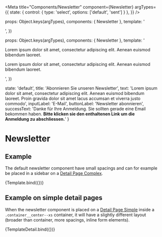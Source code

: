 
<Meta
  title="Components/Newsletter"
  component={Newsletter}
  argTypes={{
    state: { control: { type: 'select', options: ['default', 'sent'] } },
  }} />

  props: Object.keys(argTypes),
  components: { Newsletter },
  template: '<main><Newsletter :state="state" :title="title" :text="text" :input-label="inputLabel" :button-label="buttonLabel" :success-text="successText"/></main>',
})

  props: Object.keys(argTypes),
  components: { Newsletter },
  template: '<main><div class="container container--grid gap--responsive"><div class="container__center--xs vertical-spacing"><p>Lorem ipsum dolor sit amet, consectetur adipiscing elit. Aenean euismod bibendum laoreet.</p><Newsletter :state="state" :title="title" :text="text" :input-label="inputLabel" :button-label="buttonLabel" :success-text="successText"/><p>Lorem ipsum dolor sit amet, consectetur adipiscing elit. Aenean euismod bibendum laoreet.</p></div></div></main>',
})

  state: 'default',
  title: 'Abonnieren Sie unseren Newsletter',
  text: 'Lorem ipsum dolor sit amet, consectetur adipiscing elit. Aenean euismod bibendum laoreet. Proin gravida dolor sit amet lacus accumsan et viverra justo commodo',
  inputLabel: 'E-Mail',
  buttonLabel: 'Newsletter abonnieren',
  successText: 'Danke für Ihre Anmeldung. Sie sollten gerade eine Email bekommen haben.  <strong>Bitte klicken sie den enthaltenen Link um die Anmeldung zu abschliessen.</strong>'
}

# Newsletter

## Example

The default newsletter component have small spacings and can for example be placed in a sidebar on a [Detail Page Complex](http://localhost:3003/?path=/docs/pages-detail-page-complex--example).

<Canvas>
  <Story
    name="Example"
    args={defaultArgs}
  >
    {Template.bind({})}
  </Story>
</Canvas>

<ArgsTable story="Example" />


## Example on simple detail pages

When the newsletter component is placed on a [Detail Page Simple](?path=/docs/pages-detail-page-simple--example) inside a `.container__center--xs` container, it will have a slightly different layout (broader than container, more spacings, inline form elements).

<Canvas>
  <Story
    name="Example Detail Page"
    args={defaultArgs}
  >
    {TemplateDetail.bind({})}
  </Story>
</Canvas>
